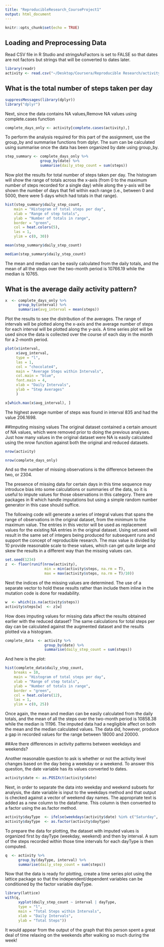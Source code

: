 ```yaml
---
title: "ReproducibleResearch_CourseProject1"
output: html_document
---
```

```r
knitr::opts_chunk$set(echo = TRUE)
```

## Loading and Preprocessing Data
Read CSV file in R Studio and  stringsAsFactors is set to FALSE so that dates are not factors but strings that will be converted to dates later.
```r
library(readr)
activity <- read.csv("~/Desktop/Coursera/Reproducible Research/activity.csv", stringsAsFactors = F)
```
## What is the total number of steps taken per day

```r
suppressMessages(library(dplyr))
library("dplyr")
```
Next, since the data contains NA values,Remove NA values using complete.cases function
```r
complete_days_only <- activity[complete.cases(activity),]
```
To perform the analysis required for this part of the assignment, use the group_by and summarise functions from dplyr. The sum can be calculated using summarise once the data has been organized by date using group_by.
```r
step_summary <- complete_days_only %>%
                group_by(date) %>%
                summarise(daily_step_count = sum(steps))
```
Now plot the results for total number of steps taken per day. The histogram will show the range of totals across the x-axis (from 0 to the maximum number of steps recorded for a single day) while along the y-axis will be shown the number of days that fell within each range (i.e., between 0 and 5000, there were 5 days which had totals in that range).
```r
hist(step_summary$daily_step_count, 
    main = "Histogram of total steps per day",
    xlab = "Range of step totals",
    ylab = "Number of totals in range",
    border = "green",
    col = heat.colors(5),
    las = 1,
    ylim = c(0, 30))
```
```R
mean(step_summary$daily_step_count)

median(step_summary$daily_step_count)
```

The mean and median can be easily calculated from the daily totals, and the mean of all the steps over the two-month period is 10766.19 while the median is 10765. 

## What is the average daily activity pattern?


```r
x  <- complete_days_only %>% 
      group_by(interval) %>% 
      summarise(avg_interval = mean(steps))
```

Plot the results to see the distribution of the averages. The range of intervals will be plotted along the x-axis and the average number of steps for each interval will be plotted along the y-axis. A time series plot will be used since the data is collected over the course of each day in the month for a 2-month period.

```r
plot(x$interval, 
     x$avg_interval, 
     type = "l", 
     las = 1, 
     col = "chocolate4", 
     main = "Average Steps within Intervals",
     col.main = "blue",
     font.main = 4,
     xlab = "Daily Intervals",
     ylab = "Step Averages"
     )
```


```r
x[which.max(x$avg_interval), ]
```
The highest average number of steps was found in interval 835 and had the value 206.1698.

##Imputing missing values
The original dataset contained a certain amount of NA values, which were removed prior to doing the previous analyses. Just how many values in the original dataset were NA is easily calculated using the nrow function against both the original and reduced datasets.

```r
nrow(activity)

nrow(complete_days_only)
```

And so the number of missing observations is the difference between the two, or 2304.

The presence of missing data for certain days in this time sequence may introduce bias into some calculations or summaries of the data, so it is useful to impute values for those observations in this category. There are packages in R which handle imputations but using a simple random number generator in this case should suffice.

The following code will generate a series of integral values that spans the range of observations in the original dataset, from the minimum to the maximum value. The entries in this vector will be used as replacement values for the existing NA entries in the original dataset. Using set.seed will result in the same set of integers being produced for subsequent runs and support the concept of reproducible research. The max value is divided by 10 provide reasonable scale to these values, which can get quite large and skew the results in a different way than the missing values can.

```r
set.seed(1234)
z  <- floor(runif(nrow(activity), 
                  min = min(activity$steps, na.rm = T), 
                  max = max(activity$steps, na.rm = T)/10))
```

Next the indices of the missing values are determined. The use of a separate vector to hold these results rather than include them inline in the mutation code is done for readability.

```r
w  <- which(is.na(activity$steps))
activity$steps[w]  <- z[w]
```

How does imputing values for missing data affect the results obtained earlier with the reduced dataset? The same calculations for total steps per day can be calculated against the augmented dataset and the results plotted via a histogram.

```r
complete_data  <- activity %>% 
                  group_by(date) %>% 
                  summarise(daily_step_count = sum(steps))
```
And here is the plot:
```R

hist(complete_data$daily_step_count, 
    breaks = 10,
    main = "Histogram of total steps per day",
    xlab = "Range of step totals",
    ylab = "Number of totals in range",
    border = "green",
    col = heat.colors(12),
    las = 1,
    ylim = c(0, 25))

```

Once again, the mean and median can be easily calculated from the daily totals, and the mean of all the steps over the two-month period is 10858.38 while the median is 11196. The imputed data had a negligible affect on both the mean and the median calculated values. The data did, however, produce a gap in recorded values for the range between 18000 and 20000.

##Are there differences in activity patterns between weekdays and weekends?

Another reasonable question to ask is whether or not the activity level changes based on the day being a weekday or a weekend. To answer this question, the date variable has its values converted to dates.

```R
activity$date <- as.POSIXct(activity$date)
```
Next, in order to separate the data into weekday and weekend subsets for analysis, the date variable is input to the weekdays method and that output is checked against a vector of weekend day names. The appropriate text is added as a new column to the dataframe. This column is then converted to a factor using the as.factor method.

```R
activity$dayType  <- ifelse(weekdays(activity$date) %in% c("Saturday", "Sunday"),"weekend","weekday")
activity$dayType  <- as.factor(activity$dayType)
```

To prepare the data for plotting, the dataset with imputed values is organized first by dayType (weekday, weekend) and then by interval. A sum of the steps recorded within those time intervals for each dayType is then computed.

``` R
q  <- activity %>% 
      group_by(dayType, interval) %>% 
      summarise(daily_step_count = sum(steps))
```

Now that the data is ready for plotting, create a time series plot using the lattice package so that the independent/dependent variables can be conditioned by the factor variable dayType.

```R
library(lattice)
with(q, 
      xyplot(daily_step_count ~ interval | dayType, 
      type = "l",      
      main = "Total Steps within Intervals",
      xlab = "Daily Intervals",
      ylab = "Total Steps"))
```

It would appear from the output of the graph that this person spent a great deal of time relaxing on the weekends after walking so much during the week!
